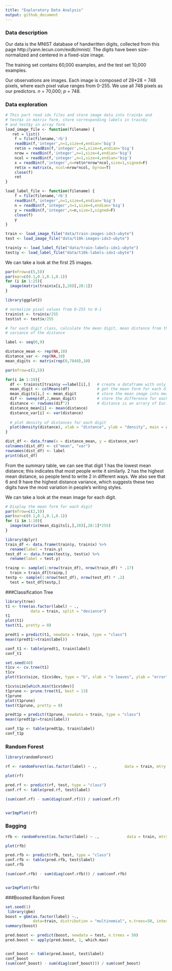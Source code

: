 ```yaml
---
title: "Exploratory Data Analysis"
output: github_document
---
```


### Data description

Our data is the MNIST database of handwritten digits, collected from this page http://yann.lecun.com/exdb/mnist/. The digits have been size-normalized and centered in a fixed-size image.

The training set contains 60,000 examples, and the test set 10,000 examples.

Our observations are images. Each image is composed of 28*28 = 748 pixels, where each pixel value ranges from 0-255. We use all 748 pixels as our predictors. $n$ = 70,000; $p$ = 748.

### Data exploration

```r
# This part read idx files and store image data into train$x and 
# test$x in matrix form, store corresponding labels in train$y 
# and test$y in array form 
load_image_file <- function(filename) {
   ret = list()
    f = file(filename,'rb')
    readBin(f,'integer',n=1,size=4,endian='big')
    ret$n = readBin(f,'integer',n=1,size=4,endian='big')
    nrow = readBin(f,'integer',n=1,size=4,endian='big')
    ncol = readBin(f,'integer',n=1,size=4,endian='big')
    x = readBin(f,'integer',n=ret$n*nrow*ncol,size=1,signed=F)
    ret$x = matrix(x, ncol=nrow*ncol, byrow=T)
    close(f)
    ret
}

load_label_file <- function(filename) {
    f = file(filename,'rb')
    readBin(f,'integer',n=1,size=4,endian='big')
    n = readBin(f,'integer',n=1,size=4,endian='big')
    y = readBin(f,'integer',n=n,size=1,signed=F)
    close(f)
    y
}

train <- load_image_file("data/train-images-idx3-ubyte")
test <- load_image_file("data/t10k-images-idx3-ubyte")

train$y <- load_label_file("data/train-labels-idx1-ubyte")
test$y <- load_label_file("data/t10k-labels-idx1-ubyte")  

```

We can take a look at the first 25 images. 

```r
par(mfrow=c(5,5))
par(mar=c(0.1,0.1,0.1,0.1))
for (i in 1:25){
  image(matrix(train$x[i,],28)[,28:1])
}
```

```r
library(ggplot2)

# normalize pixel values from 0-255 to 0-1 
train$st <- train$x/255
test$st <- test$x/255

# for each digit class, calculate the mean digit, mean distance from the mean digit and 
# variance of the distance

label <- seq(0,9) 

distance_mean <- rep(NA,10)
distance_var <- rep(NA,10)
mean_digits <- matrix(rep(0,7840),10)

par(mfrow=c(2,5))

for(i in 1:10){
  df <- train$st[train$y ==label[i],]   # create a dataframe with only the i-th digit
  mean_digit <- colMeans(df)            # get the mean form for each digit(0-9)
  mean_digits[i,] <- mean_digit         # store the mean image into mean_digits 
  dif <- sweep(df,2,mean_digit)         # store the difference for each image from its mean form 
  distance <- rowSums(dif^2)            # distance is an arrary of Euclidean distances from each image to its mean form
  distance_mean[i] <- mean(distance)
  distance_var[i] <- var(distance)
  
  # plot density of distances for each digit 
  plot(density(distance), xlab = "distance", ylab = "density", main = as.character(label[i]))
}
```

```r
dist_df <- data.frame(x = distance_mean, y = distance_var)
colnames(dist_df) <- c("mean", "var")
rownames(dist_df) <- label
print(dist_df)
```

From the summary table, we can see that digit 1 has the lowest mean distance; this indicates that most people write it similarly. 2 has the highest mean distance, so people tend to write 2 in different ways. We also see that 6 and 9 have the highest distance variance, which suggests these two digits have the most variation in people's writing styles. 

We can take a look at the mean image for each digit. 

```r
# Display the mean form for each digit
par(mfrow=c(2,5))
par(mar=c(0.1,0.1,0.1,0.1))
for (i in 1:10){
  image(matrix(mean_digits[i,],28)[,28:1]*255)
}

library(dplyr)
train_df <- data.frame(train$y, train$x) %>%
  rename(label = train.y)
test_df <- data.frame(test$y, test$x) %>%
  rename(label = test.y)

trainp <- sample(1:nrow(train_df), nrow(train_df) * .17)
  train = train_df[trainp,]
testp <- sample(1:nrow(test_df), nrow(test_df) * .2)
  test = test_df[testp,]


```
###Classification Tree
```r
library(tree)
t1 <- tree(as.factor(label) ~ ., 
           data = train, split = "deviance")
t1
plot(t1)
text(t1, pretty = 0)

predt1 = predict(t1, newdata = train, type = "class")
mean((predt1!=train$label))

conf_t1 <- table(predt1, train$label)
conf_t1

set.seed(40)
t1cv <- cv.tree(t1)
t1cv
plot(t1cv$size, t1cv$dev, type = "b", xlab = "n leaves", ylab = "error")

t1cv$size[which.min(t1cv$dev)]
t1prune <- prune.tree(t1, best = 13)
t1prune
plot(t1prune)
text(t1prune, pretty = 0)

predt1p = predict(t1prune, newdata = train, type = "class")
mean((predt1p!=train$label))

conf_t1p <- table(predt1p, train$label)
conf_t1p
```
### Random Forest
```r
library(randomForest)

rf <- randomForest(as.factor(label) ~ .,            data = train, mtry = 262, importance = TRUE) 

plot(rf)

pred.rf <- predict(rf, test, type = "class")
conf.rf <- table(pred.rf, test$label)

(sum(conf.rf) - sum(diag(conf.rf))) / sum(conf.rf)


varImpPlot(rf)

```
### Bagging
```r

rfb <- randomForest(as.factor(label) ~ .,            data = train, mtry = 784, importance = TRUE) 

plot(rfb)

pred.rfb <- predict(rfb, test, type = "class")
conf.rfb <- table(pred.rfb, test$label)
conf.rfb

(sum(conf.rfb) - sum(diag(conf.rfb))) / sum(conf.rfb)


varImpPlot(rfb)

```
###Boosted Random Forest
```r
set.seed(1)
 library(gbm)
boost = gbm(as.factor(label) ~., 
            data=train, distribution = "multinomial", n.trees=50, interaction.depth = 1, shrinkage = 0.1)
summary(boost)

pred.boost <- predict(boost, newdata = test, n.trees = 50)
pred.boost <- apply(pred.boost, 1, which.max)


conf_boost <- table(pred.boost, test$label)
conf_boost
(sum(conf_boost) - sum(diag(conf_boost))) / sum(conf_boost)



```





